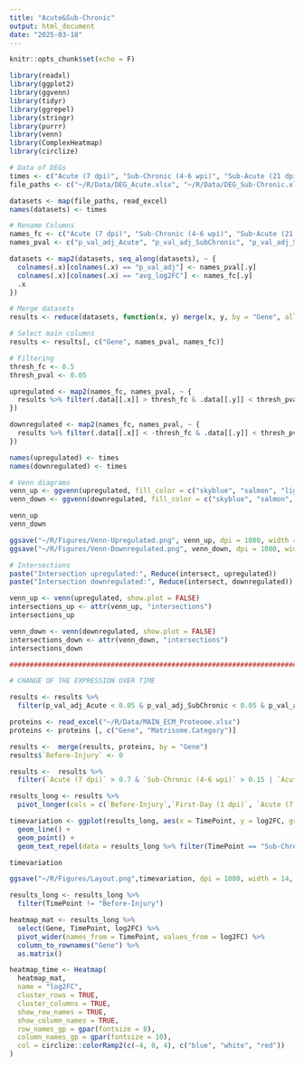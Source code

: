 ---
title: "Acute&Sub-Chronic"
output: html_document
date: "2025-03-18"
---

```{r setup, include=FALSE}
knitr::opts_chunk$set(echo = F)
```

```{r}

library(readxl)
library(ggplot2)
library(ggvenn)
library(tidyr)
library(ggrepel)
library(stringr)
library(purrr)
library(venn)
library(ComplexHeatmap)
library(circlize)

# Data of DEGs
times <- c("Acute (7 dpi)", "Sub-Chronic (4-6 wpi)", "Sub-Acute (21 dpi)", "First-Day (1 dpi)")
file_paths <- c("~/R/Data/DEG_Acute.xlsx", "~/R/Data/DEG_Sub-Chronic.xlsx", "~/R/Data/DEG_Sub-Acute.xlsx", "~/R/Data/DEG_FirstDay.xlsx")

datasets <- map(file_paths, read_excel)
names(datasets) <- times

# Rename Columns
names_fc <- c("Acute (7 dpi)", "Sub-Chronic (4-6 wpi)", "Sub-Acute (21 dpi)", "First-Day (1 dpi)")
names_pval <- c("p_val_adj_Acute", "p_val_adj_SubChronic", "p_val_adj_SubAcute", "p_val_adj_FirstDay")

datasets <- map2(datasets, seq_along(datasets), ~ {
  colnames(.x)[colnames(.x) == "p_val_adj"] <- names_pval[.y]
  colnames(.x)[colnames(.x) == "avg_log2FC"] <- names_fc[.y]
  .x
})

# Merge datasets
results <- reduce(datasets, function(x, y) merge(x, y, by = "Gene", all = TRUE))

# Select main columns
results <- results[, c("Gene", names_pval, names_fc)]

# Filtering
thresh_fc <- 0.5
thresh_pval <- 0.05

upregulated <- map2(names_fc, names_pval, ~ {
  results %>% filter(.data[[.x]] > thresh_fc & .data[[.y]] < thresh_pval) %>% pull(Gene)
})

downregulated <- map2(names_fc, names_pval, ~ {
  results %>% filter(.data[[.x]] < -thresh_fc & .data[[.y]] < thresh_pval) %>% pull(Gene)
})

names(upregulated) <- times
names(downregulated) <- times

# Venn diagrams
venn_up <- ggvenn(upregulated, fill_color = c("skyblue", "salmon", "lightgreen", "orange"), stroke_size = 0.5, text_size = 5, set_name_size = 5.5)
venn_down <- ggvenn(downregulated, fill_color = c("skyblue", "salmon", "lightgreen", "orange"), stroke_size = 0.5, text_size = 5, set_name_size = 5.5)

venn_up
venn_down

ggsave("~/R/Figures/Venn-Upregulated.png", venn_up, dpi = 1080, width = 8, height = 7)
ggsave("~/R/Figures/Venn-Downregulated.png", venn_down, dpi = 1080, width = 8, height = 7)

# Intersections
paste("Intersection upregulated:", Reduce(intersect, upregulated))
paste("Intersection downregulated:", Reduce(intersect, downregulated))

venn_up <- venn(upregulated, show.plot = FALSE)  
intersections_up <- attr(venn_up, "intersections") 
intersections_up 

venn_down <- venn(downregulated, show.plot = FALSE)
intersections_down <- attr(venn_down, "intersections")
intersections_down

####################################################################################################

# CHANGE OF THE EXPRESSION OVER TIME

results <- results %>%
  filter(p_val_adj_Acute < 0.05 & p_val_adj_SubChronic < 0.05 & p_val_adj_SubAcute < 0.05 & p_val_adj_FirstDay  < 0.05)

proteins <- read_excel("~/R/Data/MAIN_ECM_Proteome.xlsx")
proteins <- proteins [, c("Gene", "Matrisome.Category")]

results <-  merge(results, proteins, by = "Gene")
results$`Before-Injury` <- 0 

results <-  results %>% 
  filter(`Acute (7 dpi)` > 0.7 & `Sub-Chronic (4-6 wpi)` > 0.15 | `Acute (7 dpi)` < -0.7 & `Sub-Chronic (4-6 wpi)` < -0.15)

results_long <- results %>%
  pivot_longer(cols = c(`Before-Injury`,`First-Day (1 dpi)`, `Acute (7 dpi)`,`Sub-Acute (21 dpi)`, `Sub-Chronic (4-6 wpi)`), names_to = "TimePoint", values_to = "log2FC") %>% mutate(TimePoint = factor(TimePoint, levels = c("Before-Injury", "First-Day (1 dpi)", "Acute (7 dpi)", "Sub-Acute (21 dpi)", "Sub-Chronic (4-6 wpi)")))

timevariation <- ggplot(results_long, aes(x = TimePoint, y = log2FC, group = Gene, color = Gene)) +
  geom_line() +
  geom_point() +
  geom_text_repel(data = results_long %>% filter(TimePoint == "Sub-Chronic (4-6 wpi)"), aes(label = Gene), size = 3, nudge_x = 0.3, direction = "y", segment.color = "grey50") + theme_minimal() + labs(x = "Time Point", y = "log2 Fold Change", title = "Expression Changes Over Time") + theme(axis.text.x = element_text(angle = 45, hjust = 1)) + scale_color_viridis_d() + facet_grid(. ~ Matrisome.Category, scales = "free_y")

timevariation

ggsave("~/R/Figures/Layout.png",timevariation, dpi = 1080, width = 14, height = 7)

results_long <- results_long %>%
  filter(TimePoint != "Before-Injury")

heatmap_mat <- results_long %>%
  select(Gene, TimePoint, log2FC) %>%
  pivot_wider(names_from = TimePoint, values_from = log2FC) %>%
  column_to_rownames("Gene") %>%
  as.matrix()

heatmap_time <- Heatmap(
  heatmap_mat,
  name = "log2FC",
  cluster_rows = TRUE,
  cluster_columns = TRUE,
  show_row_names = TRUE,
  show_column_names = TRUE,
  row_names_gp = gpar(fontsize = 8),
  column_names_gp = gpar(fontsize = 10),
  col = circlize::colorRamp2(c(-4, 0, 4), c("blue", "white", "red"))
)
```



